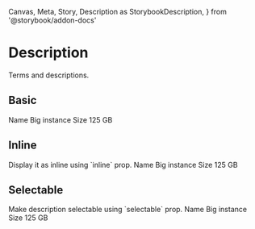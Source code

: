   Canvas,
  Meta,
  Story,
  Description as StorybookDescription,
} from '@storybook/addon-docs'

<Meta title="Components/Description" component={Description} />

# Description

<StorybookDescription>Terms and descriptions.</StorybookDescription>

## Basic

<Canvas>
  <Story name="basic">
    <Description>
      <Description.Term>Name</Description.Term>
      <Description.Desc>Big instance</Description.Desc>
      <Description.Term>Size</Description.Term>
      <Description.Desc>125 GB</Description.Desc>
    </Description>
  </Story>
</Canvas>

## Inline

<StorybookDescription>
  Display it as inline using `inline` prop.
</StorybookDescription>

<Canvas>
  <Story name="inline">
    <Description inline>
      <Description.Term>Name</Description.Term>
      <Description.Desc>Big instance</Description.Desc>
      <Description.Term>Size</Description.Term>
      <Description.Desc>125 GB</Description.Desc>
    </Description>
  </Story>
</Canvas>

## Selectable

<StorybookDescription>
  Make description selectable using `selectable` prop.
</StorybookDescription>

<Canvas>
  <Story name="selectable">
    <Description inline selectable>
      <Description.Term>Name</Description.Term>
      <Description.Desc>Big instance</Description.Desc>
      <Description.Term>Size</Description.Term>
      <Description.Desc>125 GB</Description.Desc>
    </Description>
  </Story>
</Canvas>
